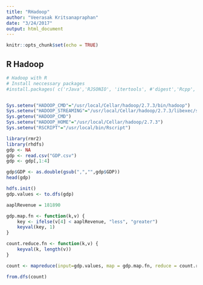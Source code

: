 ```yaml
---
title: "RHadoop"
author: "Veerasak Kritsanapraphan"
date: "3/24/2017"
output: html_document
---
```


```r
knitr::opts_chunk$set(echo = TRUE)
```

## R Hadoop

```r
# Hadoop with R
# Install neccessary packages
#install.packages( c('rJava','RJSONIO', 'itertools', #'digest','Rcpp','httr','functional','devtools', 'plyr','reshape2'))


Sys.setenv("HADOOP_CMD"="/usr/local/Cellar/hadoop/2.7.3/bin/hadoop")
Sys.setenv("HADOOP_STREAMING"="/usr/local/Cellar/hadoop/2.7.3/libexec/share/hadoop/tools/lib/hadoop-streaming-2.7.2.jar")
Sys.getenv("HADOOP_CMD")
Sys.setenv("HADOOP_HOME"="/usr/local/Cellar/hadoop/2.7.3")
Sys.setenv("RSCRIPT"="/usr/local/bin/Rscript")
```

```r
library(rmr2)
library(rhdfs)
gdp <- NA
gdp <- read.csv("GDP.csv")
gdp <- gdp[,1:4]
```

```r
gdp$GDP <- as.double(gsub(",","",gdp$GDP))
head(gdp)

hdfs.init()
gdp.values <- to.dfs(gdp)

aaplRevenue = 181890

gdp.map.fn <- function(k,v) {
    key <- ifelse(v[4] < aaplRevenue, "less", "greater")
    keyval(key, 1)
}

count.reduce.fn <- function(k,v) {
    keyval(k, length(v))
}

count <- mapreduce(input=gdp.values, map = gdp.map.fn, reduce = count.reduce.fn)

from.dfs(count)
```


